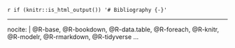 `r if (knitr::is_html_output()) '# Bibliography {-}'`

---
nocite: |
  @R-base, @R-bookdown, @R-data.table, @R-foreach, @R-knitr, @R-modelr, @R-rmarkdown, @R-tidyverse
...
